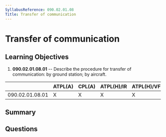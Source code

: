 ```yaml
---
SyllabusReference: 090.02.01.08
Title: Transfer of communication
---
```


# Transfer of communication

## Learning Objectives

1. **090.02.01.08.01** -- Describe the procedure for transfer of communication: by ground station; by aircraft.

|                 | ATPL(A) | CPL(A) | ATPL(H)/IR | ATPL(H)/VFR | CPL(H) | IR  | CBIR(A) |
| --------------- | ------- | ------ | ---------- | ----------- | ------ | --- | ------- |
| 090.02.01.08.01 | X       | X      | X          | X           | X      | X   | X       |

## Summary

## Questions
